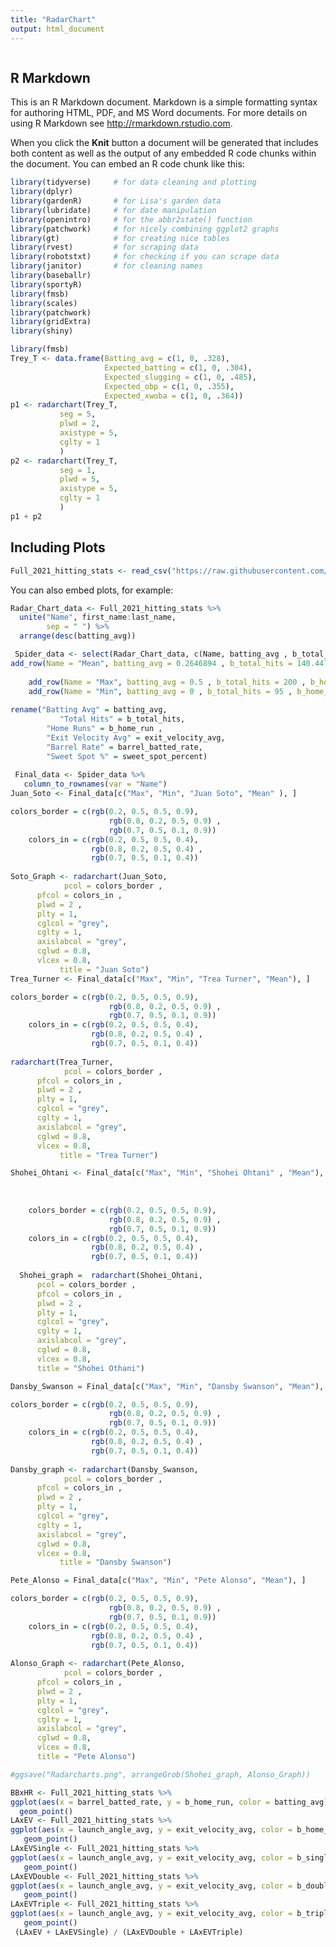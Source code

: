 ---
title: "RadarChart"
output: html_document
---

```{r }
```

## R Markdown

This is an R Markdown document. Markdown is a simple formatting syntax for authoring HTML, PDF, and MS Word documents. For more details on using R Markdown see <http://rmarkdown.rstudio.com>.

When you click the **Knit** button a document will be generated that includes both content as well as the output of any embedded R code chunks within the document. You can embed an R code chunk like this:

```{r}
library(tidyverse)     # for data cleaning and plotting
library(dplyr)
library(gardenR)       # for Lisa's garden data
library(lubridate)     # for date manipulation
library(openintro)     # for the abbr2state() function
library(patchwork)     # for nicely combining ggplot2 graphs  
library(gt)            # for creating nice tables
library(rvest)         # for scraping data
library(robotstxt)     # for checking if you can scrape data
library(janitor)       # for cleaning names
library(baseballr)
library(sportyR) 
library(fmsb)
library(scales)
library(patchwork)
library(gridExtra)
library(shiny)

```



```{r}
library(fmsb)
Trey_T <- data.frame(Batting_avg = c(1, 0, .328),
                     Expected_batting = c(1, 0, .304),
                     Expected_slugging = c(1, 0, .485),
                     Expected_obp = c(1, 0, .355),
                     Expected_xwoba = c(1, 0, .364))
p1 <- radarchart(Trey_T,
           seg = 5,
           plwd = 2,
           axistype = 5,
           cglty = 1
           )
p2 <- radarchart(Trey_T,
           seg = 1,
           plwd = 5,
           axistype = 5,
           cglty = 1
           )
p1 + p2
```

## Including Plots
```{r}
Full_2021_hitting_stats <- read_csv("https://raw.githubusercontent.com/Ballardk/FinalProject/main/Full_2021_hitting_stats.csv")
```

You can also embed plots, for example:

```{r}
Radar_Chart_data <- Full_2021_hitting_stats %>%
  unite("Name", first_name:last_name,
        sep = " ") %>% 
  arrange(desc(batting_avg)) 

 Spider_data <- select(Radar_Chart_data, c(Name, batting_avg , b_total_hits , b_home_run, exit_velocity_avg , barrel_batted_rate, sweet_spot_percent)) %>% 
add_row(Name = "Mean", batting_avg = 0.2646894 , b_total_hits = 140.447 , b_home_run = 23.2197, exit_velocity_avg = 89.68485	 , barrel_batted_rate = 9.501515, sweet_spot_percent = 34.35076, .before = 1) %>% 
   
    add_row(Name = "Max", batting_avg = 0.5 , b_total_hits = 200 , b_home_run = 50, exit_velocity_avg = 100 , barrel_batted_rate = 25, sweet_spot_percent = 40, .before = 1) %>% 
    add_row(Name = "Min", batting_avg = 0 , b_total_hits = 95 , b_home_run = 0, exit_velocity_avg = 75 , barrel_batted_rate = 0, sweet_spot_percent = 15, .before = 2) %>% 
   
rename("Batting Avg" = batting_avg,
           "Total Hits" = b_total_hits,
        "Home Runs" = b_home_run ,
        "Exit Velocity Avg" = exit_velocity_avg,
        "Barrel Rate" = barrel_batted_rate,
        "Sweet Spot %" = sweet_spot_percent)
 
 Final_data <- Spider_data %>% 
   column_to_rownames(var = "Name") 
Juan_Soto <- Final_data[c("Max", "Min", "Juan Soto", "Mean" ), ]

colors_border = c(rgb(0.2, 0.5, 0.5, 0.9),
                      rgb(0.8, 0.2, 0.5, 0.9) ,
                      rgb(0.7, 0.5, 0.1, 0.9))
    colors_in = c(rgb(0.2, 0.5, 0.5, 0.4),
                  rgb(0.8, 0.2, 0.5, 0.4) ,
                  rgb(0.7, 0.5, 0.1, 0.4))
    
Soto_Graph <- radarchart(Juan_Soto,
            pcol = colors_border ,
      pfcol = colors_in ,
      plwd = 2 ,
      plty = 1,
      cglcol = "grey",
      cglty = 1,
      axislabcol = "grey",
      cglwd = 0.8,
      vlcex = 0.8,
           title = "Juan Soto")
Trea_Turner <- Final_data[c("Max", "Min", "Trea Turner", "Mean"), ]

colors_border = c(rgb(0.2, 0.5, 0.5, 0.9),
                      rgb(0.8, 0.2, 0.5, 0.9) ,
                      rgb(0.7, 0.5, 0.1, 0.9))
    colors_in = c(rgb(0.2, 0.5, 0.5, 0.4),
                  rgb(0.8, 0.2, 0.5, 0.4) ,
                  rgb(0.7, 0.5, 0.1, 0.4))
    
radarchart(Trea_Turner,
            pcol = colors_border ,
      pfcol = colors_in ,
      plwd = 2 ,
      plty = 1,
      cglcol = "grey",
      cglty = 1,
      axislabcol = "grey",
      cglwd = 0.8,
      vlcex = 0.8,
           title = "Trea Turner")

Shohei_Ohtani <- Final_data[c("Max", "Min", "Shohei Ohtani" , "Mean"), ]
      
    
    
    colors_border = c(rgb(0.2, 0.5, 0.5, 0.9),
                      rgb(0.8, 0.2, 0.5, 0.9) ,
                      rgb(0.7, 0.5, 0.1, 0.9))
    colors_in = c(rgb(0.2, 0.5, 0.5, 0.4),
                  rgb(0.8, 0.2, 0.5, 0.4) ,
                  rgb(0.7, 0.5, 0.1, 0.4))
    
  Shohei_graph =  radarchart(Shohei_Ohtani,
      pcol = colors_border ,
      pfcol = colors_in ,
      plwd = 2 ,
      plty = 1,
      cglcol = "grey",
      cglty = 1,
      axislabcol = "grey",
      cglwd = 0.8,
      vlcex = 0.8,
      title = "Shohei Othani")

Dansby_Swanson = Final_data[c("Max", "Min", "Dansby Swanson", "Mean"), ]

colors_border = c(rgb(0.2, 0.5, 0.5, 0.9),
                      rgb(0.8, 0.2, 0.5, 0.9) ,
                      rgb(0.7, 0.5, 0.1, 0.9))
    colors_in = c(rgb(0.2, 0.5, 0.5, 0.4),
                  rgb(0.8, 0.2, 0.5, 0.4) ,
                  rgb(0.7, 0.5, 0.1, 0.4))
    
Dansby_graph <- radarchart(Dansby_Swanson,
            pcol = colors_border ,
      pfcol = colors_in ,
      plwd = 2 ,
      plty = 1,
      cglcol = "grey",
      cglty = 1,
      axislabcol = "grey",
      cglwd = 0.8,
      vlcex = 0.8,
           title = "Dansby Swanson")

Pete_Alonso = Final_data[c("Max", "Min", "Pete Alonso", "Mean"), ]

colors_border = c(rgb(0.2, 0.5, 0.5, 0.9),
                      rgb(0.8, 0.2, 0.5, 0.9) ,
                      rgb(0.7, 0.5, 0.1, 0.9))
    colors_in = c(rgb(0.2, 0.5, 0.5, 0.4),
                  rgb(0.8, 0.2, 0.5, 0.4) ,
                  rgb(0.7, 0.5, 0.1, 0.4))
    
Alonso_Graph <- radarchart(Pete_Alonso,
            pcol = colors_border ,
      pfcol = colors_in ,
      plwd = 2 ,
      plty = 1,
      cglcol = "grey",
      cglty = 1,
      axislabcol = "grey",
      cglwd = 0.8,
      vlcex = 0.8,
      title = "Pete Alonso")

#ggsave("Radarcharts.png", arrangeGrob(Shohei_graph, Alonso_Graph))

```



```{r}
BBxHR <- Full_2021_hitting_stats %>% 
ggplot(aes(x = barrel_batted_rate, y = b_home_run, color = batting_avg))+
  geom_point()
LAxEV <- Full_2021_hitting_stats %>% 
ggplot(aes(x = launch_angle_avg, y = exit_velocity_avg, color = b_home_run))+
   geom_point()
LAxEVSingle <- Full_2021_hitting_stats %>%   
ggplot(aes(x = launch_angle_avg, y = exit_velocity_avg, color = b_single))+
   geom_point()
LAxEVDouble <- Full_2021_hitting_stats %>%   
ggplot(aes(x = launch_angle_avg, y = exit_velocity_avg, color = b_double))+
   geom_point()
LAxEVTriple <- Full_2021_hitting_stats %>%   
ggplot(aes(x = launch_angle_avg, y = exit_velocity_avg, color = b_triple))+
   geom_point()
 (LAxEV + LAxEVSingle) / (LAxEVDouble + LAxEVTriple)
  
  
```